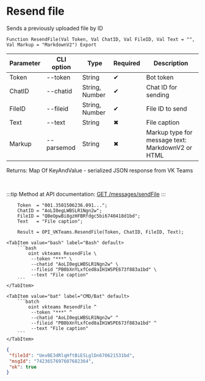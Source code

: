 ﻿---
sidebar_position: 6
---


# Resend file
 Sends a previously uploaded file by ID



`Function ResendFile(Val Token, Val ChatID, Val FileID, Val Text = "", Val Markup = "MarkdownV2") Export`

  | Parameter | CLI option | Type | Required | Description |
  |-|-|-|-|-|
  | Token | --token | String | &#x2714; | Bot token |
  | ChatID | --chatid | String, Number | &#x2714; | Chat ID for sending |
  | FileID | --fileid | String, Number | &#x2714; | File ID to send |
  | Text | --text | String | &#x2716; | File caption |
  | Markup | --parsemod | String | &#x2716; | Markup type for message text: MarkdownV2 or HTML |

  
  Returns:  Map Of KeyAndValue - serialized JSON response from VK Teams

<br/>

:::tip
Method at API documentation: [GET /messages/sendFile](https://teams.vk.com/botapi/#/messages/get_messages_sendFile)
:::
<br/>


```bsl title="1C:Enterprise/OneScript code example"
    Token  = "001.3501506236.091...";
    ChatID = "AoLI0egLWBSLR1Ngn2w";
    FileID = "QBeOpwBi8gzHFBRfdgc5bi6740418d1bd";
    Text   = "File caption";

    Result = OPI_VKTeams.ResendFile(Token, ChatID, FileID, Text);
```
 

 <Tabs>
  
    <TabItem value="bash" label="Bash" default>
        ```bash
            oint vkteams ResendFile \
             --token "***" \
             --chatid "AoLI0egLWBSLR1Ngn2w" \
             --fileid "PB0bXnYLxfCed8aIH1WSPE673f883a1bd" \
             --text "File caption"
        ```
    </TabItem>
  
    <TabItem value="bat" label="CMD/Bat" default>
        ```batch
            oint vkteams ResendFile ^
             --token "***" ^
             --chatid "AoLI0egLWBSLR1Ngn2w" ^
             --fileid "PB0bXnYLxfCed8aIH1WSPE673f883a1bd" ^
             --text "File caption"
        ```
    </TabItem>
</Tabs>


```json title="Result"
{
 "fileId": "UevBE3dRlqHftBiESLglDn670621531bd",
 "msgId": "7423657697607682364",
 "ok": true
}
```
